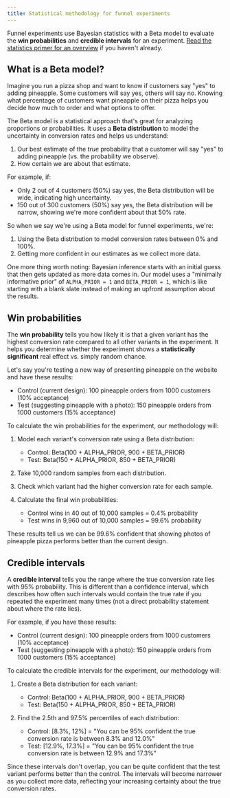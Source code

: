 ```yaml
---
title: Statistical methodology for funnel experiments
---
```


Funnel experiments use Bayesian statistics with a Beta model to evaluate the **win probabilities** and **credible intervals** for an experiment. [Read the statistics primer for an overview](/docs/experiments/statistics-primer) if you haven't already.

## What is a Beta model?

Imagine you run a pizza shop and want to know if customers say "yes" to adding pineapple. Some customers will say yes, others will say no. Knowing what percentage of customers want pineapple on their pizza helps you decide how much to order and what options to offer.

The Beta model is a statistical approach that's great for analyzing proportions or probabilities. It uses a **Beta distribution** to model the uncertainty in conversion rates and helps us understand:

1. Our best estimate of the _true_ probability that a customer will say "yes" to adding pineapple (vs. the probability we observe).
2. How certain we are about that estimate.

For example, if:

- Only 2 out of 4 customers (50%) say yes, the Beta distribution will be wide, indicating high uncertainty.
- 150 out of 300 customers (50%) say yes, the Beta distribution will be narrow, showing we're more confident about that 50% rate.

So when we say we're using a Beta model for funnel experiments, we're:
1. Using the Beta distribution to model conversion rates between 0% and 100%.
2. Getting more confident in our estimates as we collect more data.

One more thing worth noting: Bayesian inference starts with an initial guess that then gets updated as more data comes in. Our model uses a "minimally informative prior" of `ALPHA_PRIOR = 1` and `BETA_PRIOR = 1`, which is like starting with a blank slate instead of making an upfront assumption about the results.

## Win probabilities

The **win probability** tells you how likely it is that a given variant has the highest conversion rate compared to all other variants in the experiment. It helps you determine whether the experiment shows a **statistically significant** real effect vs. simply random chance.

Let's say you're testing a new way of presenting pineapple on the website and have these results:

- Control (current design): 100 pineapple orders from 1000 customers (10% acceptance)
- Test (suggesting pineapple with a photo): 150 pineapple orders from 1000 customers (15% acceptance)

To calculate the win probabilities for the experiment, our methodology will:

1. Model each variant's conversion rate using a Beta distribution:
	- Control: Beta(100 + ALPHA_PRIOR, 900 + BETA_PRIOR)
	- Test: Beta(150 + ALPHA_PRIOR, 850 + BETA_PRIOR)

2. Take 10,000 random samples from each distribution.

3. Check which variant had the higher conversion rate for each sample.

4. Calculate the final win probabilities:
	- Control wins in 40 out of 10,000 samples = 0.4% probability
	- Test wins in 9,960 out of 10,000 samples = 99.6% probability

These results tell us we can be 99.6% confident that showing photos of pineapple pizza performs better than the current design.

## Credible intervals

A **credible interval** tells you the range where the true conversion rate lies with 95% probability. This is different than a confidence interval, which describes how often such intervals would contain the true rate if you repeated the experiment many times (not a direct probability statement about where the rate lies).

For example, if you have these results:

- Control (current design): 100 pineapple orders from 1000 customers (10% acceptance)
- Test (suggesting pineapple with a photo): 150 pineapple orders from 1000 customers (15% acceptance)

To calculate the credible intervals for the experiment, our methodology will:

1. Create a Beta distribution for each variant:
	- Control: Beta(100 + ALPHA_PRIOR, 900 + BETA_PRIOR)
	- Test: Beta(150 + ALPHA_PRIOR, 850 + BETA_PRIOR)

2. Find the 2.5th and 97.5% percentiles of each distribution:
	- Control: [8.3%, 12%] = "You can be 95% confident the true conversion rate is between 8.3% and 12.0%"
	- Test: [12.9%, 17.3%] = "You can be 95% confident the true conversion rate is between 12.9% and 17.3%"

Since these intervals don't overlap, you can be quite confident that the test variant performs better than the control. The intervals will become narrower as you collect more data, reflecting your increasing certainty about the true conversion rates.